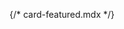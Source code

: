 {/* card-featured.mdx */}


<Meta of={comStories} name="Docs"/>

<Title />
<Subtitle />
<Description />


<Primary />

## Properties
<Controls />


<Stories of={comStories} />

### Options to custom:
- Full clone/copy the **Featured Card** component and [customize it in a custom theme](https://docs.varbase.vardot.com/v/10.0.x/developers/theme-development-with-varbase/customize-a-varbase-sdc-component-in-a-custom-theme)
- Minimal copy of parts of the component in a new custom component. Use for targeted selected entity type or bundle, and have the custom changes with styles(`css`) and scripts(`js`), or even with custom props and slots.

#### Example:

```
{% include 'varbase_components:card-featured' with {
  style_size: medium,
  card_border: true,
  padded: true,
  equal_height: true,
  anchor_all: true,
  media_position: 'start',
  gutters_between: 'large',
  columns_xs_size: '',
  columns_sm_size: '04_08',
  columns_md_size: '',
  columns_lg_size: '',
  columns_xl_size: '06_06',
  columns_xxl_size: '',
  utility_classes: ['bg-light', 'shadow-lg'],
  media_utility_classes: ['bg-secondary'],
  content_utility_classes: ['overflow-y-hidden'],
  media: media,
  content: content,
} only %}
```



## Source code
[//]: # (Twig Template source code)
<Source code={templateSource} />
